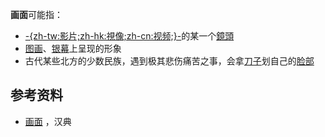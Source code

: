 {{NoteTA
|1=zh-hans:画;zh-hant:畫;
}}
{{wiktionarypar|畫面}}
'''画面'''可能指：
* [[视频|-{zh-tw:影片;zh-hk:視像;zh-cn:视频;}-]]的某一个[[鏡頭|鏡頭]]
* [[绘画|图画]]、[[银幕|银幕]]上呈现的形象
* 古代某些北方的少数民族，遇到极其悲伤痛苦之事，会拿[[刀|刀子]]划自己的[[臉|脸部]]

==参考资料==
*[https://www.zdic.net/hans/画面 画面] {{Wayback|url=https://www.zdic.net/hans/%E7%94%BB%E9%9D%A2 |date=20210415105343 }}，汉典

{{disambig|二字|Cat=二字消歧義}}